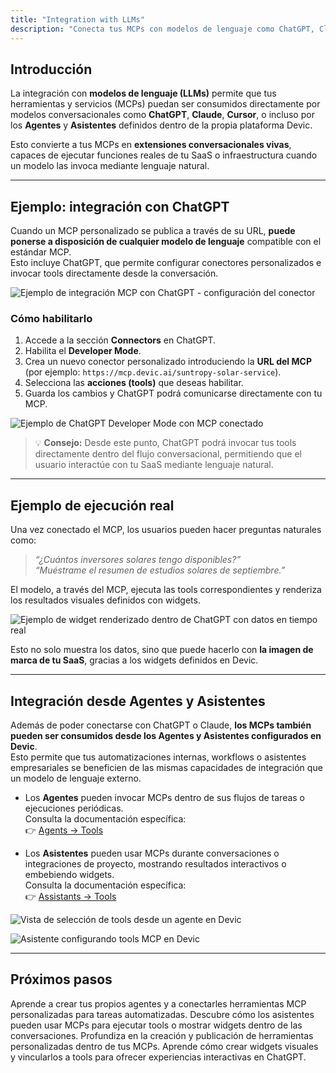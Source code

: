 ```yaml
---
title: "Integration with LLMs"
description: "Conecta tus MCPs con modelos de lenguaje como ChatGPT, Claude o Cursor, y habilita su uso desde agentes y asistentes en Devic."
---
```


## Introducción

La integración con **modelos de lenguaje (LLMs)** permite que tus herramientas y servicios (MCPs) puedan ser consumidos directamente por modelos conversacionales como **ChatGPT**, **Claude**, **Cursor**, o incluso por los **Agentes** y **Asistentes** definidos dentro de la propia plataforma Devic.

Esto convierte a tus MCPs en **extensiones conversacionales vivas**, capaces de ejecutar funciones reales de tu SaaS o infraestructura cuando un modelo las invoca mediante lenguaje natural.

---

## Ejemplo: integración con ChatGPT

Cuando un MCP personalizado se publica a través de su URL, **puede ponerse a disposición de cualquier modelo de lenguaje** compatible con el estándar MCP.  
Esto incluye ChatGPT, que permite configurar conectores personalizados e invocar tools directamente desde la conversación.

![Ejemplo de integración MCP con ChatGPT - configuración del conector](cb6bdf11-b65d-4c72-a7c1-8c86b50fe462.png)

### Cómo habilitarlo
1. Accede a la sección **Connectors** en ChatGPT.  
2. Habilita el **Developer Mode**.  
3. Crea un nuevo conector personalizado introduciendo la **URL del MCP** (por ejemplo: `https://mcp.devic.ai/suntropy-solar-service`).  
4. Selecciona las **acciones (tools)** que deseas habilitar.  
5. Guarda los cambios y ChatGPT podrá comunicarse directamente con tu MCP.

![Ejemplo de ChatGPT Developer Mode con MCP conectado](e4d50582-fa2d-4b86-b004-08c5e4dba499.png)

> 💡 **Consejo:** Desde este punto, ChatGPT podrá invocar tus tools directamente dentro del flujo conversacional, permitiendo que el usuario interactúe con tu SaaS mediante lenguaje natural.

---

## Ejemplo de ejecución real

Una vez conectado el MCP, los usuarios pueden hacer preguntas naturales como:

> _“¿Cuántos inversores solares tengo disponibles?”_  
> _“Muéstrame el resumen de estudios solares de septiembre.”_

El modelo, a través del MCP, ejecuta las tools correspondientes y renderiza los resultados visuales definidos con widgets.

![Ejemplo de widget renderizado dentro de ChatGPT con datos en tiempo real](69b6e2dc-9c22-46a7-b9ea-acb19eeaecc4.png)

Esto no solo muestra los datos, sino que puede hacerlo con **la imagen de marca de tu SaaS**, gracias a los widgets definidos en Devic.

---

## Integración desde Agentes y Asistentes

Además de poder conectarse con ChatGPT o Claude, **los MCPs también pueden ser consumidos desde los Agentes y Asistentes configurados en Devic**.  
Esto permite que tus automatizaciones internas, workflows o asistentes empresariales se beneficien de las mismas capacidades de integración que un modelo de lenguaje externo.

- Los **Agentes** pueden invocar MCPs dentro de sus flujos de tareas o ejecuciones periódicas.  
  Consulta la documentación específica:  
  👉 [Agents → Tools](../agents/tools)

- Los **Asistentes** pueden usar MCPs durante conversaciones o integraciones de proyecto, mostrando resultados interactivos o embebiendo widgets.  
  Consulta la documentación específica:  
  👉 [Assistants → Tools](../assistants/tools)

![Vista de selección de tools desde un agente en Devic](4c5e144c-3c1d-4f77-a991-4279d788f9b2.png)

![Asistente configurando tools MCP en Devic](596e2c81-a989-43df-be65-8e955e9afada.png)

---

## Próximos pasos

<CardGroup cols={2}>
  <Card title="Agentes" icon="robot" href="../agents/overview">
    Aprende a crear tus propios agentes y a conectarles herramientas MCP personalizadas para tareas automatizadas.
  </Card>
  <Card title="Asistentes" icon="user" href="../assistants/overview">
    Descubre cómo los asistentes pueden usar MCPs para ejecutar tools o mostrar widgets dentro de las conversaciones.
  </Card>
  <Card title="MCP Tools" icon="code" href="../mcp/tools">
    Profundiza en la creación y publicación de herramientas personalizadas dentro de tus MCPs.
  </Card>
  <Card title="Widgets" icon="layout-grid" href="../mcp/widgets">
    Aprende cómo crear widgets visuales y vincularlos a tools para ofrecer experiencias interactivas en ChatGPT.
  </Card>
</CardGroup>
